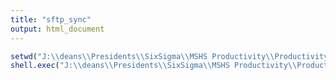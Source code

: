 ```yaml
---
title: "sftp_sync"
output: html_document
---
```


```r
setwd("J:\\deans\\Presidents\\SixSigma\\MSHS Productivity\\Productivity\\Universal Data\\Labor\\Raw Data\\WinSCP")
shell.exec("J:\\deans\\Presidents\\SixSigma\\MSHS Productivity\\Productivity\\Universal Data\\Labor\\Raw Data\\WinSCP\\sync_to_network.bat")

```

